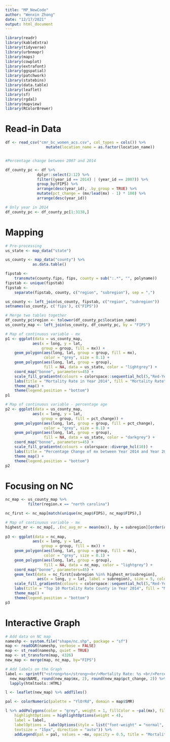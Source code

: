 ```yaml
---
title: "MP_NewCode"
author: "Wenxin Zhong"
date: "12/17/2021"
output: html_document
---
```

```r
library(readr)
library(kableExtra)
library(tidyverse)
library(urbnmapr)
library(maps)
library(cowplot)
library(extrafont)
library(ggspatial)
library(patchwork)
library(statebins)
library(data.table)
library(leaflet)
library(sf)
library(rgdal)
library(mapview)
library(RColorBrewer)
```

# Read-in Data
```r
df <- read_csv("cmr_bc_women_acs.csv", col_types = cols()) %>%
                  mutate(location_name = as.factor(location_name))


#Percentage change between 2007 and 2014

df_county_pc <- df %>%
              dplyr::select(2:12) %>%
              filter((year_id == 2014) | (year_id == 2007)) %>%
              group_by(FIPS) %>%
              arrange(desc(year_id), .by_group = TRUE) %>%
              mutate(pct_change = (mx/lead(mx) - 1) * 100) %>%
              arrange(desc(year_id))

# Only year in 2014
df_county_pc <- df_county_pc[1:3138,]

```


# Mapping
```r
# Pre-processing
us_state <- map_data("state")

us_county <- map_data("county") %>% 
            as.data.table()

fipstab <-
    transmute(county.fips, fips, county = sub(":.*", "", polyname))
fipstab <- unique(fipstab)
fipstab <-
    separate(fipstab, county, c("region", "subregion"), sep = ",")

us_county <- left_join(us_county, fipstab, c("region", "subregion"))
setnames(us_county, c('fips'), c("FIPS"))

# Merge two tables together
df_county_pc$region <- tolower(df_county_pc$location_name)
us_county_map <- left_join(us_county, df_county_pc, by = "FIPS")
```

```r
# Map of continuous variable - mx
p1 <- ggplot(data = us_county_map,
            aes(x = long, y = lat,
                group = group, fill = mx)) +
    geom_polygon(aes(long, lat, group = group, fill = mx),
                 color = "grey", size = 0.1) +
    geom_polygon(aes(long, lat, group = group),
                 fill = NA, data = us_state, color = "lightgrey") +
    coord_map("bonne", parameters=45) +
    scale_fill_gradientn(colours = colorspace::sequential_hcl(5,"Red-Yellow"), trans = "reverse") +
    labs(title = "Mortality Rate in Year 2014", fill = "Mortality Rate") + 
    theme_map() +
    theme(legend.position = "bottom")
p1

# Map of continuous variable - percentage age
p2 <- ggplot(data = us_county_map,
            aes(x = long, y = lat,
                group = group, fill = pct_change)) + 
    geom_polygon(aes(long, lat, group = group, fill = pct_change),
                 color = "grey", size = 0.1) +
    geom_polygon(aes(long, lat, group = group),
                 fill = NA, data = us_state, color = "darkgrey") +
    coord_map("bonne", parameters=45) +
    scale_fill_gradientn(colours = colorspace::diverge_hcl(10)) + 
    labs(title = "Percentage Change of mx between Year 2014 and Year 2007", fill = "Percentage Change") + 
    theme_map() +
    theme(legend.position = "bottom")
p2
```

# Focusing on NC
```r
nc_map <- us_county_map %>%
          filter(region.x == "north carolina")

nc_first <- nc_map[match(unique(nc_map$FIPS), nc_map$FIPS),]

# Map of continuous variable - mx
highest_mr <- nc_map[, .(nc_avg_mr = mean(mx)), by = subregion][order(desc(nc_avg_mr))][1:10]
  
p3 <- ggplot(data = nc_map,
            aes(x = long, y = lat,
                group = group, fill = mx)) +
    geom_polygon(aes(long, lat, group = group, fill = mx),
                 color = "grey", size = 0.1) +
    geom_polygon(aes(long, lat, group = group),
                 fill = NA, data = nc_map, color = "lightgrey") +
    coord_map("bonne", parameters=45) + 
    geom_text(data = nc_first[subregion %in% highest_mr$subregion], 
              aes(x = long, y = lat, label = subregion), size = 5, color = "black") +
    scale_fill_gradientn(colours = colorspace::sequential_hcl(5,"Red-Yellow"), trans = "reverse") +
    labs(title = "Top 10 Mortality Rate County in Year 2014", fill = "Mortality Rate") + 
    theme_map() +
    theme(legend.position = "bottom")
p3
```

# Interactive Graph
```r
# Add data on NC map
nameshp <- system.file("shape/nc.shp", package = "sf")
map <- readOGR(nameshp, verbose = FALSE)
map <- st_read(nameshp, quiet = TRUE)
map <- st_transform(map, 4326)
new_map <- merge(map, nc_map, by="FIPS")
```

```r
# Add labels on the Graph
label <- sprintf("<strong>%s</strong><br/>Mortality Rate: %s <br/>Percentage Change: %s",
  new_map$NAME, round(new_map$mx, 2), round(new_map$pct_change, 2)) %>%
  lapply(htmltools::HTML)

l <- leaflet(new_map) %>% addTiles()

pal <- colorNumeric(palette = "YlOrRd", domain = map$SMR)

l %>% addPolygons(color = "grey", weight = 1, fillColor = ~pal(mx), fillOpacity = 0.5,
    highlightOptions = highlightOptions(weight = 4),
    label = label,
    labelOptions = labelOptions(style = list("font-weight" = "normal", padding = "3px 8px"),
    textsize = "15px", direction = "auto")) %>%
    addLegend(pal = pal, values = ~mx, opacity = 0.5, title = "Mortality Rate", position = "bottomright")
```
